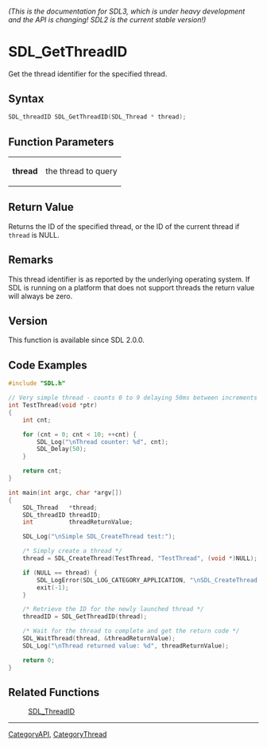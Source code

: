 ====== (This is the documentation for SDL3, which is under heavy development and the API is changing! SDL2 is the current stable version!) ======
= SDL_GetThreadID =

Get the thread identifier for the specified thread.

== Syntax ==

<syntaxhighlight lang='c'>
SDL_threadID SDL_GetThreadID(SDL_Thread * thread);
</syntaxhighlight>

== Function Parameters ==

{|
|'''thread'''
|the thread to query
|}

== Return Value ==

Returns the ID of the specified thread, or the ID of the current thread if
<code>thread</code> is NULL.

== Remarks ==

This thread identifier is as reported by the underlying operating system.
If SDL is running on a platform that does not support threads the return
value will always be zero.

== Version ==

This function is available since SDL 2.0.0.

== Code Examples ==

<syntaxhighlight lang='c'>
#include "SDL.h"

// Very simple thread - counts 0 to 9 delaying 50ms between increments
int TestThread(void *ptr)
{
    int cnt;

    for (cnt = 0; cnt < 10; ++cnt) {
        SDL_Log("\nThread counter: %d", cnt);
        SDL_Delay(50);
    }

    return cnt;
}

int main(int argc, char *argv[])
{
    SDL_Thread   *thread;
    SDL_threadID threadID;
    int          threadReturnValue;

    SDL_Log("\nSimple SDL_CreateThread test:");

    /* Simply create a thread */
    thread = SDL_CreateThread(TestThread, "TestThread", (void *)NULL);

    if (NULL == thread) {
        SDL_LogError(SDL_LOG_CATEGORY_APPLICATION, "\nSDL_CreateThread failed: %s\n", SDL_GetError());
        exit(-1);
    }

    /* Retrieve the ID for the newly launched thread */
    threadID = SDL_GetThreadID(thread);

    /* Wait for the thread to complete and get the return code */
    SDL_WaitThread(thread, &threadReturnValue);
    SDL_Log("\nThread returned value: %d", threadReturnValue);

    return 0;
}
</syntaxhighlight>

== Related Functions ==

:[[SDL_ThreadID]]

----
[[CategoryAPI]], [[CategoryThread]]


